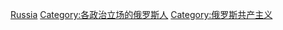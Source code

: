 [[Category:各國共產主義者|Russia]]
[[Category:各政治立场的俄罗斯人|Category:各政治立场的俄罗斯人]]
[[Category:俄罗斯共产主义|Category:俄罗斯共产主义]]